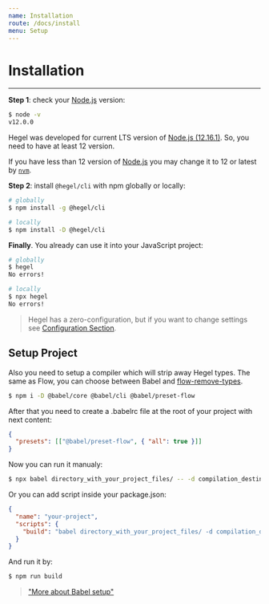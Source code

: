 ```yaml
---
name: Installation
route: /docs/install
menu: Setup
---
```


# Installation
---------------------

**Step 1**: check your [Node.js](https://nodejs.org/en/) version:

```bash
$ node -v
v12.0.0
```

Hegel was developed for current LTS version of [Node.js (12.16.1)](https://nodejs.org/en/). So, you need to have at least 12 version.

If you have less than 12 version of [Node.js](https://nodejs.org/en/) you may change it to 12 or latest by [`nvm`](https://github.com/nvm-sh/nvm).

**Step 2**: install `@hegel/cli` with npm globally or locally:

```bash
# globally
$ npm install -g @hegel/cli

# locally
$ npm install -D @hegel/cli
```

**Finally**. You already can use it into your JavaScript project:

```bash
# globally
$ hegel
No errors!

# locally
$ npx hegel
No errors!
```

> Hegel has a zero-configuration, but if you want to change settings see [Configuration Section](https://hegel.js.org/docs/configuration).

## Setup Project

Also you need to setup a compiler which will strip away Hegel types. The same as Flow, you can choose between Babel and [flow-remove-types](https://www.npmjs.com/package/flow-remove-types).

```bash
$ npm i -D @babel/core @babel/cli @babel/preset-flow
```

After that you need to create a .babelrc file at the root of your project with next content:

```json
{
  "presets": [["@babel/preset-flow", { "all": true }]]
}
```

Now you can run it manualy:

```bash
$ npx babel directory_with_your_project_files/ -- -d compilation_destination_directory
```

Or you can add script inside your package.json:

```json
{
  "name": "your-project",
  "scripts": {
    "build": "babel directory_with_your_project_files/ -d compilation_destination_directory/",
  }
}
```

And run it by:
```bash
$ npm run build
```

> ["More about Babel setup"](https://babeljs.io/setup)
